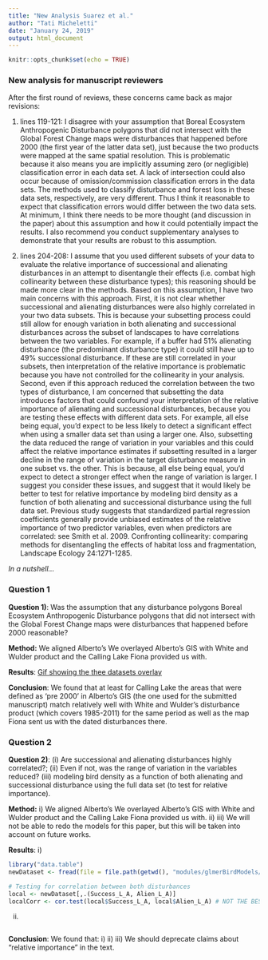 ```yaml
---
title: "New Analysis Suarez et al."
author: "Tati Micheletti"
date: "January 24, 2019"
output: html_document
---
```


```r
knitr::opts_chunk$set(echo = TRUE)
```

### New analysis for manuscript reviewers

After the first round of reviews, these concerns came back as major revisions:

1. lines 119-121: I disagree with your assumption that Boreal Ecosystem
  Anthropogenic Disturbance polygons that did not intersect with the Global
  Forest Change maps were disturbances that happened before 2000 (the first
  year of the latter data set), just because the two products were mapped
  at the same spatial resolution. This is problematic because it also means
  you are implicitly assuming zero (or negligible) classification error in
  each data set.  A lack of intersection could also occur because of
  omission/commission classification errors in the data sets. The methods
  used to classify disturbance and forest loss in these data sets,
  respectively, are very different. Thus I think it reasonable to expect
  that classification errors would differ between the two data sets. At
  minimum, I think there needs to be more thought (and discussion in the
  paper) about this assumption and how it could potentially impact the
  results. I also recommend you conduct supplementary analyses to
  demonstrate that your results are robust to this assumption.
  
2. lines 204-208: I assume that you used different subsets of your data
  to evaluate the relative importance of successional and alienating
  disturbances in an attempt to disentangle their effects (i.e. combat high
  collinearity between these disturbance types); this reasoning should be
  made more clear in the methods. Based on this assumption, I have two main
  concerns with this approach. First, it is not clear whether successional
  and alienating disturbances were also highly correlated in your two data
  subsets. This is because your subsetting process could still allow for
  enough variation in both alienating and successional disturbances across
  the subset of landscapes to have correlations between the two variables.
  For example, if a buffer had 51% alienating disturbance (the predominant
  disturbance type) it could still have up to 49% successional disturbance.
  If these are still correlated in your subsets, then interpretation of the
  relative importance is problematic because you have not controlled for
  the collinearity in your analysis. Second, even if this approach reduced
  the correlation between the two types of disturbance, I am concerned that
  subsetting the data introduces factors that could confound your
  interpretation of the relative importance of alienating and successional
  disturbances, because you are testing these effects with different data
  sets. For example, all else being equal, you'd expect to be less likely
  to detect a significant effect when using a smaller data set than using a
  larger one. Also, subsetting the data reduced the range of variation in
  your variables and this could affect the relative importance estimates if
  subsetting resulted in a larger decline in the range of variation in the
  target disturbance measure in one subset vs. the other. This is because,
  all else being equal, you'd expect to detect a stronger effect when the
  range of variation is larger. I suggest you consider these issues, and
  suggest that it would likely be better to test for relative importance by
  modeling bird density as a function of both alienating and successional
  disturbance using the full data set. Previous study suggests that
  standardized partial regression coefficients generally provide unbiased
  estimates of the relative importance of two predictor variables, even
  when predictors are correlated: see Smith et al. 2009. Confronting
  collinearity: comparing methods for disentangling the effects of habitat
  loss and fragmentation, Landscape Ecology 24:1271-1285.
  
*In a nutshell...*

### Question 1

**Question 1)**: Was the assumption that any disturbance polygons  Boreal Ecosystem 
Anthropogenic Disturbance polygons that did not intersect with the 
Global Forest Change maps were disturbances that happened before 2000 
reasonable?

**Method:** We aligned Alberto's We overlayed Alberto's GIS with White 
and Wulder product and the Calling Lake Fiona provided us with.

**Results**:
[Gif showing the thee datasets overlay](https://raw.githubusercontent.com/tati-micheletti/borealBirdsAndForestry/finalAdjustments/outputs/Tati_SuarezWW.gif)

**Conclusion**: We found that at least for Calling Lake the areas that were defined 
as 'pre 2000' in Alberto's GIS (the one used for the submitted manuscript) 
match relatively well with White and Wulder's disturbance product 
(which covers 1985-2011) for the same period as well as the map Fiona 
sent us with the dated disturbances there.

### Question 2

**Question 2)**: (i) Are successional and alienating disturbances highly 
correlated?; (ii) Even if not, was the range of variation in
  the variables reduced? (iii) modeling bird density as a function of 
  both alienating and successional disturbance using the full data set 
  (to test for relative importance).

**Method:** i) We aligned Alberto's We overlayed Alberto's GIS with White 
and Wulder product and the Calling Lake Fiona provided us with. 
ii) 
iii) We will not be able to redo the models for this paper, but this will 
be taken into account on future works.

**Results**:
i)
```r
library("data.table")
newDataset <- fread(file = file.path(getwd(), "modules/glmerBirdModels/data/Minidataset_master.csv"))

# Testing for correlation between both disturbances
local <- newDataset[,.(Success_L_A, Alien_L_A)]
localCorr <- cor.test(local$Success_L_A, local$Alien_L_A) # NOT THE BEST TEST! Sample is way too big, it will always be significant...
```

ii)
```r

```

**Conclusion**: We found that: 
i)
ii) 
iii) We should deprecate claims about "relative importance" in the text.

